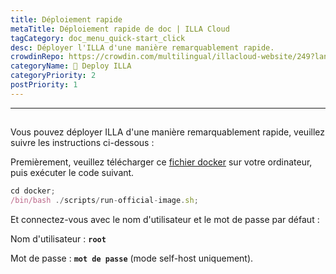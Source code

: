 ```yaml
---
title: Déploiement rapide
metaTitle: Déploiement rapide de doc | ILLA Cloud
tagCategory: doc_menu_quick-start_click
desc: Déployer l'ILLA d'une manière remarquablement rapide.
crowdinRepo: https://crowdin.com/multilingual/illacloud-website/249?languages=fr&filter=basic&value=0
categoryName: 👷 Deploy ILLA
categoryPriority: 2
postPriority: 1
---
```


* * *

## <h2 hidden>Déploiement rapide</h2>

Vous pouvez déployer ILLA d'une manière remarquablement rapide, veuillez suivre les instructions ci-dessous :

Premièrement, veuillez télécharger ce [fichier docker](https://github.com/illacloud/deploy-illa-manually/tree/main/docker) sur votre ordinateur, puis exécuter le code suivant.

```jsx
cd docker;
/bin/bash ./scripts/run-official-image.sh;
```

Et connectez-vous avec le nom d'utilisateur et le mot de passe par défaut :

Nom d'utilisateur : **`root`**

Mot de passe : **`mot de passe`** (mode self-host uniquement).
